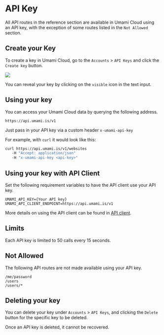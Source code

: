 # API Key

All API routes in the reference section are available in Umami Cloud using an API key, with the exception of some routes listed in the `Not Allowed` section.

## Create your Key

To create a key in Umami Cloud, go to the `Accounts` > `API Keys` and click the `Create key` button.

<img src="/images/v2/create-api-key.png" />

You can reveal your key by clicking on the `visible` icon in the text input.

## Using your key

You can access your Umami Cloud data by querying the following address.

`https://api.umami.is/v1`

Just pass in your API key via a custom header `x-umami-api-key`

For example, with `curl` it would look like this:

```sh
curl https://api.umami.is/v1/websites
   -H "Accept: application/json"
   -H "x-umami-api-key <api-key>"
```

## Using your key with API Client

Set the following requirement variables to have the API client use your API key.

```
UMAMI_API_KEY={Your API key}
UMAMI_API_CLIENT_ENDPOINT=https://api.umami.is/v1
```

More details on using the API client can be found in [API client](/docs/api-client).

## Limits

Each API key is limited to 50 calls every 15 seconds.

## Not Allowed

The following API routes are not made available using your API key.

```
/me/password
/users
/users/*
```

## Deleting your key

You can delete your key under `Accounts` > `API Keys`, and clicking the `Delete` button for the specific key to be deleted.

Once an API key is deleted, it cannot be recovered.
